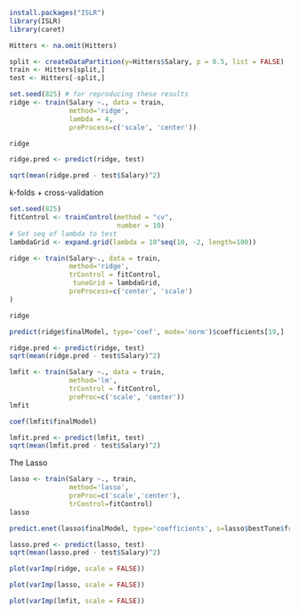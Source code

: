 ```r
install.packages("ISLR")
library(ISLR)
library(caret)

Hitters <- na.omit(Hitters)

split <- createDataPartition(y=Hitters$Salary, p = 0.5, list = FALSE)
train <- Hitters[split,]
test <- Hitters[-split,]

```


```r
set.seed(825) # for reproducing these results
ridge <- train(Salary ~., data = train,
               method='ridge',
               lambda = 4,
               preProcess=c('scale', 'center'))

ridge
```


```r
ridge.pred <- predict(ridge, test)

sqrt(mean(ridge.pred - test$Salary)^2)


```

k-folds + cross-validation

```r
set.seed(825)
fitControl <- trainControl(method = "cv",
                           number = 10)
# Set seq of lambda to test
lambdaGrid <- expand.grid(lambda = 10^seq(10, -2, length=100))

ridge <- train(Salary~., data = train,
               method='ridge',
               trControl = fitControl,
                tuneGrid = lambdaGrid,
               preProcess=c('center', 'scale')
)

ridge
```


```r
predict(ridge$finalModel, type='coef', mode='norm')$coefficients[19,]
```


```r
ridge.pred <- predict(ridge, test)
sqrt(mean(ridge.pred - test$Salary)^2)
```


```r
lmfit <- train(Salary ~., data = train,
               method='lm',
               trControl = fitControl,
               preProc=c('scale', 'center'))
lmfit
```


```r
coef(lmfit$finalModel)
```


```r
lmfit.pred <- predict(lmfit, test)
sqrt(mean(lmfit.pred - test$Salary)^2)
```

The Lasso

```r
lasso <- train(Salary ~., train,
               method='lasso',
               preProc=c('scale','center'),
               trControl=fitControl)
lasso
```


```r
predict.enet(lasso$finalModel, type='coefficients', s=lasso$bestTune$fraction, mode='fraction')
```


```r
lasso.pred <- predict(lasso, test)
sqrt(mean(lasso.pred - test$Salary)^2)
```


```r
plot(varImp(ridge, scale = FALSE))

plot(varImp(lasso, scale = FALSE))

plot(varImp(lmfit, scale = FALSE))
```





